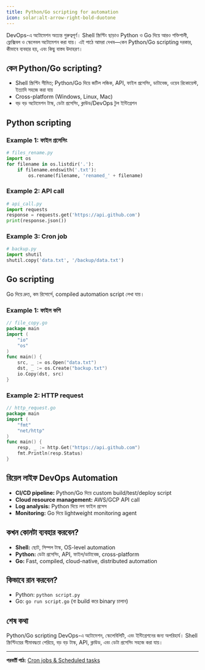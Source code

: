 ```yaml
---
title: Python/Go scripting for automation
icon: solar:alt-arrow-right-bold-duotone
---
```


DevOps-এ অটোমেশন অত্যন্ত গুরুত্বপূর্ণ। Shell স্ক্রিপ্টিং ছাড়াও Python ও Go দিয়ে আরও শক্তিশালী, ফ্লেক্সিবল ও স্কেলেবল অটোমেশন করা যায়। এই পাঠে আমরা দেখব—কেন Python/Go scripting দরকার, কীভাবে ব্যবহার হয়, এবং কিছু বাস্তব উদাহরণ।

## কেন Python/Go scripting?

- Shell স্ক্রিপ্টিং সীমিত; Python/Go দিয়ে জটিল লজিক, API, ফাইল প্রসেসিং, ডাটাবেজ, ওয়েব রিকোয়েস্ট, ইত্যাদি সহজে করা যায়
- Cross-platform (Windows, Linux, Mac)
- বড় বড় অটোমেশন টাস্ক, ডেটা প্রসেসিং, ক্লাউড/DevOps টুল ইন্টিগ্রেশন

## Python scripting

### Example 1: ফাইল প্রসেসিং
```python
# files_rename.py
import os
for filename in os.listdir('.'):
    if filename.endswith('.txt'):
        os.rename(filename, 'renamed_' + filename)
```

### Example 2: API call
```python
# api_call.py
import requests
response = requests.get('https://api.github.com')
print(response.json())
```

### Example 3: Cron job
```python
# backup.py
import shutil
shutil.copy('data.txt', '/backup/data.txt')
```

## Go scripting

Go দিয়ে দ্রুত, কম রিসোর্সে, compiled automation script লেখা যায়।

### Example 1: ফাইল কপি
```go
// file_copy.go
package main
import (
    "io"
    "os"
)
func main() {
    src, _ := os.Open("data.txt")
    dst, _ := os.Create("backup.txt")
    io.Copy(dst, src)
}
```

### Example 2: HTTP request
```go
// http_request.go
package main
import (
    "fmt"
    "net/http"
)
func main() {
    resp, _ := http.Get("https://api.github.com")
    fmt.Println(resp.Status)
}
```

## রিয়েল লাইফ DevOps Automation

- **CI/CD pipeline:** Python/Go দিয়ে custom build/test/deploy script
- **Cloud resource management:** AWS/GCP API call
- **Log analysis:** Python দিয়ে লগ ফাইল প্রসেস
- **Monitoring:** Go দিয়ে lightweight monitoring agent

## কখন কোনটা ব্যবহার করবেন?

- **Shell:** ছোট, সিম্পল টাস্ক, OS-level automation
- **Python:** ডেটা প্রসেসিং, API, ফাইল/ডাটাবেজ, cross-platform
- **Go:** Fast, compiled, cloud-native, distributed automation

## কিভাবে রান করবেন?

- Python: `python script.py`
- Go: `go run script.go` (বা build করে binary চালান)

## শেষ কথা

Python/Go scripting DevOps-এ অটোমেশন, স্কেলেবিলিটি, এবং ইন্টিগ্রেশনের জন্য অপরিহার্য। Shell স্ক্রিপ্টিংয়ের সীমাবদ্ধতা পেরিয়ে, বড় বড় টাস্ক, API, ক্লাউড, এবং ডেটা প্রসেসিং সহজে করা যায়।

---

**পরবর্তী পাঠ:** [Cron jobs & Scheduled tasks](/dev-ops/cron-jobs)
